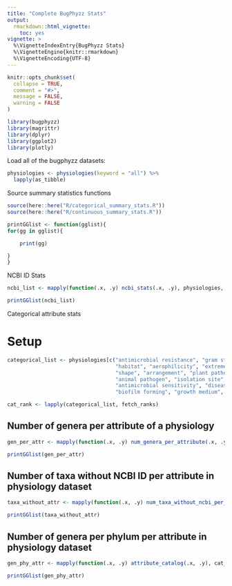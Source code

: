 ```yaml
---
title: "Complete BugPhyzz Stats"
output:
  rmarkdown::html_vignette:
    toc: yes
vignette: >
  %\VignetteIndexEntry{BugPhyzz Stats}
  %\VignetteEngine{knitr::rmarkdown}
  %\VignetteEncoding{UTF-8}
---
```


```r
knitr::opts_chunk$set(
  collapse = TRUE,
  comment = "#>",
  message = FALSE,
  warning = FALSE
)

```

```r
library(bugphyzz)
library(magrittr)
library(dplyr)
library(ggplot2)
library(plotly)
```

Load all of the bugphyzz datasets:

```r
physiologies <- physiologies(keyword = "all") %>% 
  lapply(as_tibble)
```

Source summary statistics functions

```r
source(here::here("R/categorical_summary_stats.R"))
source(here::here("R/continuous_summary_stats.R"))
```
```r
printGGlist <- function(gglist){
for(gg in gglist){

    print(gg)

}
}
```

NCBI ID Stats

```r
ncbi_list <- mapply(function(.x, .y) ncbi_stats(.x, .y), physiologies, names(physiologies), SIMPLIFY = FALSE)
```
```r
printGGlist(ncbi_list)
```

Categorical attribute stats

# Setup

```r
categorical_list <- physiologies[c("antimicrobial resistance", "gram stain",
                                   "habitat", "aerophilicity", "extreme environment",
                                   "shape", "arrangement", "plant pathogenicity",
                                   "animal pathogen", "isolation site",
                                   "antimicrobial sensitivity", "disease association",
                                   "biofilm forming", "growth medium", "spore shape")]
```

```r
cat_rank <- lapply(categorical_list, fetch_ranks)
```

## Number of genera per attribute of a physiology

```r
gen_per_attr <- mapply(function(.x, .y) num_genera_per_attribute(.x, .y), cat_rank, names(cat_rank), SIMPLIFY = FALSE)
```
```r
printGGlist(gen_per_attr)
```

## Number of taxa without NCBI ID per attribute in physiology dataset

```r
taxa_without_attr <- mapply(function(.x, .y) num_taxa_without_ncbi_per_attribute(.x, .y), cat_rank, names(cat_rank), SIMPLIFY = FALSE)
```
```r
printGGlist(taxa_without_attr)
```

## Number of genera per phylum per attribute in physiology dataset

```r
gen_phy_attr <- mapply(function(.x, .y) attribute_catalog(.x, .y), cat_rank, names(cat_rank), SIMPLIFY = FALSE)
```
```r
printGGlist(gen_phy_attr)
```


